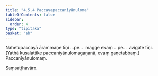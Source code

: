 ```yaml
---
title: "4.5.4 Paccayapaccanīyānuloma"
tableOfContents: false
sidebar:
  order: 4
type: "tipitaka"
basket: "ab"
---
```



<DynamicBreadcrumb />

<Division number="88">

<Paragraph number="2264">
Nahetupaccayā ārammaṇe tīṇi …pe…  magge ekaṃ …pe…  avigate tīṇi.
</Paragraph>

<Paragraph number="2265">
(Yathā kusalattike paccanīyānulomagaṇanā, evaṃ gaṇetabbaṃ.)

</Paragraph>
</Division>

<Paragraph number="2266" type="center">
Paccanīyānulomaṃ.

  
Saṃsaṭṭhavāro.
</Paragraph>